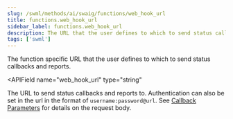 ```yaml
---
slug: /swml/methods/ai/swaig/functions/web_hook_url
title: functions.web_hook_url
sidebar_label: functions.web_hook_url
description: The URL that the user defines to which to send status callbacks and reports.
tags: ['swml']
---
```



The function specific URL that the user defines to which to send status callbacks and reports.

<APIField
  name="web_hook_url"
  type="string"
>
  The URL to send status callbacks and reports to. Authentication can also be set in the url in the format of `username:password@url`. See [Callback Parameters](#callback-request-for-web_hook_url) for details on the request body.
</APIField>

<WebHookUrl />






